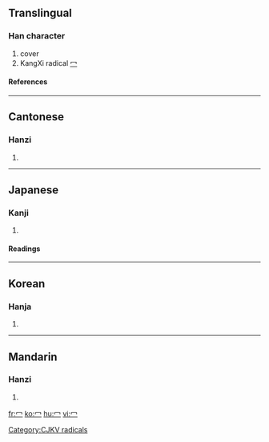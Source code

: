 ==Translingual==
===Han character===
{{Han char|rad=冖|as=00|sn=2|four=|canj=戈弓 (IN), 中弓 (LN), XX中弓 (XXLN)}}
# cover
# KangXi radical [[Wiktionary:Chinese radical index 冖|冖]]
====References====
{{Han ref|kx=0130.120|dkj=01565|dj=0292.120|hdz=10302.140|uh=5196|ud=20886}}
----
==Cantonese==
===Hanzi===
{{yue-hanzi|jyut=|y=mik6}}
# {{defn|Cantonese}}
----
==Japanese==
===Kanji===
{{ja-kanji|grade=|rs=冖00}}
# {{defn|Japanese}}
====Readings====
{{ja-readings|on=[[べき]] (beki), [[みゃく]] (myaku)|kun=[[おおう]] (oou)}}
----
==Korean==
===Hanja===
{{ko-hanja|hangeul=멱|rv=myeok|mr=myŏk}}
# {{defn|Korean}}


[[Category:CJKV radicals]]
----
==Mandarin==
===Hanzi===
{{cmn-hanzi|pin=[[mì]] (mi4)|wg=mi<sup>4</sup>}}
# {{defn|Mandarin}}

[[fr:冖]]
[[ko:冖]]
[[hu:冖]]
[[vi:冖]]